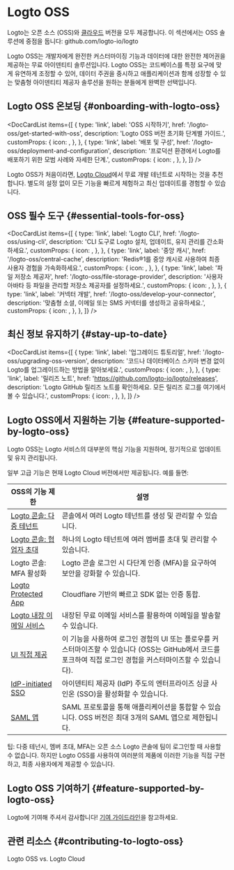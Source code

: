
# Logto OSS

Logto는 오픈 소스 (OSS)와 [클라우드](/logto-cloud) 버전을 모두 제공합니다. 이 섹션에서는 OSS 솔루션에 중점을 둡니다: <Url href="https://github.com/logto-io/logto">github.com/logto-io/logto</Url>

Logto OSS는 개발자에게 완전한 커스터마이징 기능과 데이터에 대한 완전한 제어권을 제공하는 무료 아이덴티티 솔루션입니다. Logto OSS는 코드베이스를 특정 요구에 맞게 유연하게 조정할 수 있어, 데이터 주권을 중시하고 애플리케이션과 함께 성장할 수 있는 맞춤형 아이덴티티 제공자 솔루션을 원하는 분들에게 완벽한 선택입니다.

## Logto OSS 온보딩 \{#onboarding-with-logto-oss}

<DocCardList
  items={[
    {
      type: 'link',
      label: 'OSS 시작하기',
      href: '/logto-oss/get-started-with-oss',
      description: 'Logto OSS 버전 초기화 단계별 가이드.',
      customProps: {
        icon: <RocketIcon />,
      },
    },
    {
      type: 'link',
      label: '배포 및 구성',
      href: '/logto-oss/deployment-and-configuration',
      description: '프로덕션 환경에서 Logto를 배포하기 위한 모범 사례와 자세한 단계.',
      customProps: {
        icon: <GearIcon />,
      },
    },
  ]}
/>

<Admonition type="tip" title="빠른 시작이 필요하신가요?">

Logto OSS가 처음이라면, [Logto Cloud](https://cloud.logto.io)에서 무료 개발 테넌트로 시작하는 것을 추천합니다. 별도의 설정 없이 모든 기능을 빠르게 체험하고 최신 업데이트를 경험할 수 있습니다.

</Admonition>

## OSS 필수 도구 \{#essential-tools-for-oss}

<DocCardList
  items={[
    {
      type: 'link',
      label: 'Logto CLI',
      href: '/logto-oss/using-cli',
      description: 'CLI 도구로 Logto 설치, 업데이트, 유지 관리를 간소화하세요.',
      customProps: {
        icon: <CliIcon />,
      },
    },
    {
      type: 'link',
      label: '중앙 캐시',
      href: '/logto-oss/central-cache',
      description: 'Redis®1를 중앙 캐시로 사용하여 최종 사용자 경험을 가속화하세요.',
      customProps: {
        icon: <CentralCacheIcon />,
      },
    },
    {
      type: 'link',
      label: '파일 저장소 제공자',
      href: '/logto-oss/file-storage-provider',
      description: '사용자 아바타 등 파일을 관리할 저장소 제공자를 설정하세요.',
      customProps: {
        icon: <FileStorageIcon />,
      },
    },
    {
      type: 'link',
      label: '커넥터 개발',
      href: '/logto-oss/develop-your-connector',
      description: '맞춤형 소셜, 이메일 또는 SMS 커넥터를 생성하고 공유하세요.',
      customProps: {
        icon: <ConnectorsIcon />,
      },
    },
  ]}
/>
## 최신 정보 유지하기 \{#stay-up-to-date}

<DocCardList
  items={[
    {
      type: 'link',
      label: '업그레이드 튜토리얼',
      href: '/logto-oss/upgrading-oss-version',
      description: '코드나 데이터베이스 스키마 변경 없이 Logto를 업그레이드하는 방법을 알아보세요.',
      customProps: {
        icon: <UpdateIcon />,
      },
    },
    {
      type: 'link',
      label: '릴리즈 노트',
      href: 'https://github.com/logto-io/logto/releases',
      description:
        'Logto GitHub 릴리즈 노트를 확인하세요. 모든 릴리즈 로그를 여기에서 볼 수 있습니다.',
      customProps: {
        icon: <DocumentIcon />,
      },
    },
  ]}
/>

## Logto OSS에서 지원하는 기능 \{#feature-supported-by-logto-oss}

Logto OSS는 Logto 서비스의 대부분의 핵심 기능을 지원하며, 정기적으로 업데이트 및 유지 관리됩니다.

일부 고급 기능은 현재 Logto Cloud 버전에서만 제공됩니다. 예를 들면:

| OSS의 기능 제한                                                                 | 설명                                                                                                                                                           |
| ------------------------------------------------------------------------------- | -------------------------------------------------------------------------------------------------------------------------------------------------------------- |
| [Logto 콘솔: 다중 테넌트](/logto-cloud/tenant-settings)                         | 콘솔에서 여러 Logto 테넌트를 생성 및 관리할 수 있습니다.                                                                                                       |
| [Logto 콘솔: 협업자 초대](/logto-cloud/tenant-member-management)                | 하나의 Logto 테넌트에 여러 멤버를 초대 및 관리할 수 있습니다.                                                                                                  |
| Logto 콘솔: MFA 활성화                                                          | Logto 콘솔 로그인 시 다단계 인증 (MFA)을 요구하여 보안을 강화할 수 있습니다.                                                                                   |
| [Logto Protected App](/integrate-logto/protected-app)                           | Cloudflare 기반의 빠르고 SDK 없는 인증 통합.                                                                                                                   |
| [Logto 내장 이메일 서비스](/connectors/email-connectors/built-in-email-service) | 내장된 무료 이메일 서비스를 활용하여 이메일을 발송할 수 있습니다.                                                                                              |
| [UI 직접 제공](/customization/bring-your-ui)                                    | 이 기능을 사용하여 로그인 경험의 UI 또는 플로우를 커스터마이즈할 수 있습니다 (OSS는 GitHub에서 코드를 포크하여 직접 로그인 경험을 커스터마이즈할 수 있습니다). |
| [IdP-initiated SSO](/end-user-flows/enterprise-sso/idp-initiated-sso)           | 아이덴티티 제공자 (IdP) 주도의 엔터프라이즈 싱글 사인온 (SSO)을 활성화할 수 있습니다.                                                                          |
| [SAML 앱](/integrate-logto/saml-app)                                            | SAML 프로토콜을 통해 애플리케이션을 통합할 수 있습니다. OSS 버전은 최대 3개의 SAML 앱으로 제한됩니다.                                                          |

팁: 다중 테넌시, 멤버 초대, MFA는 오픈 소스 Logto 콘솔에 팀이 로그인할 때 사용할 수 없습니다. 하지만 Logto OSS를 사용하여 여러분의 제품에 이러한 기능을 직접 구현하고, 최종 사용자에게 제공할 수 있습니다.

## Logto OSS 기여하기 \{#feature-supported-by-logto-oss}

Logto에 기여해 주셔서 감사합니다! [기여 가이드라인](/logto-oss/contribution)을 참고하세요.

## 관련 리소스 \{#contributing-to-logto-oss}

<Url href="https://blog.logto.io/logto-oss-vs-logto-cloud">Logto OSS vs. Logto Cloud</Url>
